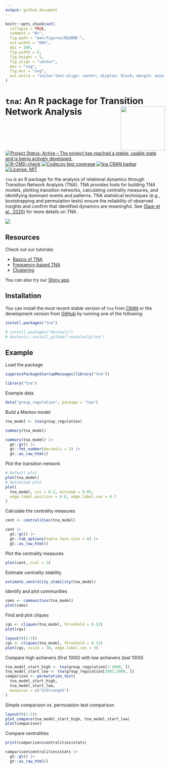 ```yaml
---
output: github_document
---
```


<!-- README.md is generated from README.Rmd. Please edit that file -->

```r
knitr::opts_chunk$set(
  collapse = TRUE,
  comment = "#>",
  fig.path = "man/figures/README-",
  out.width = "60%",
  dpi = 200,
  fig.width = 5,
  fig.height = 5,
  fig.align = "center",
  dev = "svg",
  fig.ext = "svg",
  out.extra = "style='text-align: center; display: block; margin: auto;'"
)
```


# `tna`: An R package for Transition Network Analysis <img src="man/figures/logo.png" align="right" height="139"/></a>

<!-- badges: start -->
[![Project Status: Active – The project has reached a stable, usable state and is being actively developed.](https://www.repostatus.org/badges/latest/active.svg)](https://www.repostatus.org/#active)
[![R-CMD-check](https://github.com/sonsoleslp/tna/actions/workflows/R-CMD-check.yaml/badge.svg)](https://github.com/sonsoleslp/tna/actions/workflows/R-CMD-check.yaml)
[![Codecov test coverage](https://codecov.io/gh/sonsoleslp/tna/graph/badge.svg)](https://app.codecov.io/gh/sonsoleslp/tna)
[![tna CRAN badge](https://www.r-pkg.org/badges/version/tna)](https://cran.r-project.org/package=tna)
[![License: MIT](https://img.shields.io/badge/License-MIT-yellow.svg)](https://opensource.org/licenses/MIT)

<!-- badges: end -->

`tna` is an R package for the analysis of relational dynamics through 
Transition Network Analysis (TNA). TNA provides tools for building TNA models, 
plotting transition networks, calculating centrality measures, and identifying 
dominant events and patterns. TNA statistical techniques (e.g., bootstrapping 
and permutation tests) ensure the reliability of observed insights and confirm
that identified dynamics are meaningful. See [(Saqr et al., 2025)](https://doi.org/10.1145/3706468.3706513) for more details on TNA.


![](man/figures/method.png)


## Resources

Check out our tutorials:

 - [Basics of TNA](https://lamethods.org/book2/chapters/ch15-tna/ch15-tna.html)
 - [Frequency-based TNA](https://lamethods.org/book2/chapters/ch16-ftna/ch16-ftna.html)
 - [Clustering](https://lamethods.org/book2/chapters/ch17-tna-clusters/ch17-tna-clusters.html)
 
You can also try our [Shiny app](https://sonsoleslp.shinyapps.io/tna-app/).

## Installation

You can install the most recent stable version of `tna` from [CRAN](https://cran.r-project.org/package=tna) or the development version from [GitHub](https://github.com/) by running one of the following:

```r
install.packages("tna")

# install.packages("devtools")
# devtools::install_github("sonsoleslp/tna")
```

## Example

Load the package
```r
suppressPackageStartupMessages(library("tna"))
```
```r
library("tna")
```

Example data
```r
data("group_regulation", package = "tna")
```

Build a Markov model
```r
tna_model <- tna(group_regulation)
```

```r
summary(tna_model)
```
```r
summary(tna_model) |>
  gt::gt() |>
  gt::fmt_number(decimals = 2) |>
  gt::as_raw_html()
```

Plot the transition network
```r
# Default plot
plot(tna_model) 
# Optimized plot
plot(
  tna_model, cut = 0.2, minimum = 0.05, 
  edge.label.position = 0.8, edge.label.cex = 0.7
)
```
Calculate the centrality measures
```r
cent <- centralities(tna_model)
```

```r
cent |>
  gt::gt() |>
  gt::tab_options(table.font.size = 8) |>
  gt::as_raw_html()
```

Plot the centrality measures

```r
plot(cent, ncol = 3)
```

Estimate centrality stability
```r
estimate_centrality_stability(tna_model)
```

Identify and plot communities
```r
coms <- communities(tna_model)
plot(coms)
```

Find and plot cliques
```r
cqs <- cliques(tna_model, threshold = 0.12)
plot(cqs)
```

```r
layout(t(1:3))
cqs <- cliques(tna_model, threshold = 0.12)
plot(cqs, vsize = 30, edge.label.cex = 3)
```

Compare high achievers (first 1000) with low achievers (last 1000)
```r
tna_model_start_high <- tna(group_regulation[1:1000, ])
tna_model_start_low <- tna(group_regulation[1001:2000, ])
comparison <- permutation_test(
  tna_model_start_high, 
  tna_model_start_low,
  measures = c("InStrength")
)
```

Simple comparison vs. permutation test comparison
```r
layout(t(1:2))
plot_compare(tna_model_start_high, tna_model_start_low)
plot(comparison)
```

Compare centralities
```r
print(comparison$centralities$stats)
```

```r
comparison$centralities$stats |> 
  gt::gt() |> 
  gt::as_raw_html()
```
